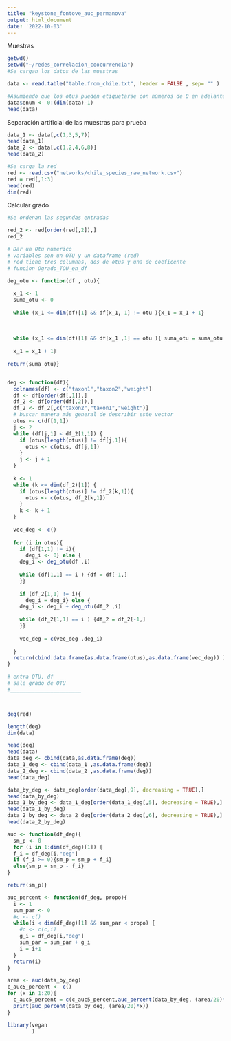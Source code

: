 ```yaml
---
title: "keystone_fontove_auc_permanova"
output: html_document
date: '2022-10-03'
---
```


Muestras 

```r
getwd()
setwd("~/redes_correlacion_coocurrencia")
#Se cargan los datos de las muestras

data <- read.table("table.from_chile.txt", header = FALSE , sep= "" )

#Asumiendo que los otus pueden etiquetarse con números de 0 en adelante, y que la red puede describirse con estas etiquetas, se fijan
data$enum <- 0:(dim(data)-1)
head(data)
```

Separación artificial de las muestras para prueba

```r
data_1 <- data[,c(1,3,5,7)]
head(data_1)
data_2 <- data[,c(1,2,4,6,8)]
head(data_2)
```


```r
#Se carga la red
red <- read.csv("networks/chile_species_raw_network.csv")
red = red[,1:3]
head(red)
dim(red)
```

Calcular grado



```r
#Se ordenan las segundas entradas

red_2 <- red[order(red[,2]),]
red_2
```



```r

# Dar un Otu numerico
# variables son un OTU y un dataframe (red)
# red tiene tres columnas, dos de otus y una de coeficente
# funcion Ogrado_TOU_en_df

deg_otu <- function(df , otu){
  
  x_1 <- 1
  suma_otu <- 0
  
  while (x_1 <= dim(df)[1] && df[x_1, 1] != otu ){x_1 = x_1 + 1}
  
 
  
  while (x_1 <= dim(df)[1] && df[x_1 ,1] == otu ){ suma_otu = suma_otu + df[x_1 ,3]
  
  x_1 = x_1 + 1}
  
return(suma_otu)}


deg <- function(df){
  colnames(df) <- c("taxon1","taxon2","weight")
  df <- df[order(df[,1]),]
  df_2 <- df[order(df[,2]),]
  df_2 <- df_2[,c("taxon2","taxon1","weight")]
  # buscar manera más general de describir este vector
  otus <- c(df[1,1])
  j <- 2
  while (df[j,1] < df_2[1,1]) {
    if (otus[length(otus)] != df[j,1]){
      otus <- c(otus, df[j,1])
    }
    j <- j + 1 
  }
  
  k <- 1
  while (k <= dim(df_2)[1]) {
    if (otus[length(otus)] != df_2[k,1]){
      otus <- c(otus, df_2[k,1])
    }
    k <- k + 1 
  }
  
  vec_deg <- c()
  
  for (i in otus){
    if (df[1,1] != i){
      deg_i <- 0} else {
    deg_i <- deg_otu(df ,i)
    
    while (df[1,1] == i ) {df = df[-1,]  
    }}
    
    if (df_2[1,1] != i){
      deg_i = deg_i} else {
    deg_i <- deg_i + deg_otu(df_2 ,i)
    
    while (df_2[1,1] == i ) {df_2 = df_2[-1,]
    }}
    
    vec_deg = c(vec_deg ,deg_i)
    
  }
  return(cbind.data.frame(as.data.frame(otus),as.data.frame(vec_deg)) )
}

# entra OTU, df
# sale grado de OTU
#_______________________



deg(red)

```






```r
length(deg)
dim(data)
```
```r
head(deg)
head(data)
data_deg <- cbind(data,as.data.frame(deg))
data_1_deg <- cbind(data_1 ,as.data.frame(deg))
data_2_deg <- cbind(data_2 ,as.data.frame(deg))
head(data_deg)
```
```r
data_by_deg <- data_deg[order(data_deg[,9], decreasing = TRUE),]
head(data_by_deg)
data_1_by_deg <- data_1_deg[order(data_1_deg[,5], decreasing = TRUE),]
head(data_1_by_deg)
data_2_by_deg <- data_2_deg[order(data_2_deg[,6], decreasing = TRUE),]
head(data_2_by_deg)
```
```r
auc <- function(df_deg){
  sm_p <- 0
  for (i in 1:dim(df_deg)[1]) {
  f_i = df_deg[i,"deg"]
  if (f_i >= 0){sm_p = sm_p + f_i}
  else{sm_p = sm_p - f_i}
}

return(sm_p)}
```

```r
auc_percent <- function(df_deg, propo){
  i <- 1
  sum_par <- 0
  #c <- c() 
  while(i < dim(df_deg)[1] && sum_par < propo) {
    #c <- c(c,i)
    g_i = df_deg[i,"deg"]
    sum_par = sum_par + g_i
    i = i+1
  }
  return(i)
}
```


```r
area <- auc(data_by_deg)
c_auc5_percent <- c()
for (x in 1:20){
  c_auc5_percent = c(c_auc5_percent,auc_percent(data_by_deg, (area/20)*x))
  print(auc_percent(data_by_deg, (area/20)*x))
}
```


```r
library(vegan
        )
```

